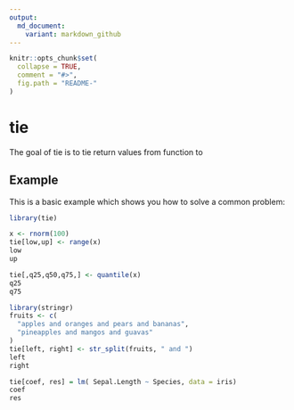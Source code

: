 ```yaml
---
output:
  md_document:
    variant: markdown_github
---
```


<!-- README.md is generated from README.Rmd. Please edit that file -->

```r
knitr::opts_chunk$set(
  collapse = TRUE,
  comment = "#>",
  fig.path = "README-"
)
```


# tie

The goal of tie is to tie return values from function to 

## Example

This is a basic example which shows you how to solve a common problem:

```r
library(tie)

x <- rnorm(100)
tie[low,up] <- range(x)
low
up

tie[,q25,q50,q75,] <- quantile(x)
q25
q75

library(stringr)
fruits <- c(
  "apples and oranges and pears and bananas",
  "pineapples and mangos and guavas"
)
tie[left, right] <- str_split(fruits, " and ")
left
right

tie[coef, res] = lm( Sepal.Length ~ Species, data = iris)
coef
res
```
